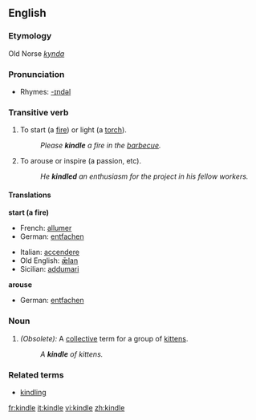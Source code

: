 ==English==

===Etymology===
Old Norse ''[[kynda]]''

===Pronunciation===
*Rhymes: [[Rhymes:English:-ɪndəl|-ɪndəl]]

===Transitive verb===
{{en-verb|kindl|ing}}

# To start (a [[fire]]) or light (a [[torch]]).
#:''Please '''kindle''' a fire in the [[barbecue]].''
# To arouse or inspire (a passion, etc).
#:''He '''kindled''' an enthusiasm for the project in his fellow workers.''

====Translations====
'''start (a fire)'''
{{top}}
*French: [[allumer]]
*German: [[entfachen]]
{{mid}}
*Italian: [[accendere]]
*Old English: [[ælan|ǣlan]]
*Sicilian: [[addumari]]
{{bottom}}

'''arouse'''
{{top}}
*German: [[entfachen]]
{{mid}}
{{bottom}}

===Noun===
{{en-noun}}

# ''(Obsolete):'' A [[collective]] term for a group of [[kitten]]s.
#:''A '''kindle''' of kittens.''

===Related terms===
*[[kindling]]

[[fr:kindle]]
[[it:kindle]]
[[vi:kindle]]
[[zh:kindle]]